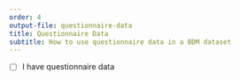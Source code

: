 ```yaml
---
order: 4
output-file: questionnaire-data
title: Questionnaire Data
subtitle: How to use questionnaire data in a BDM dataset
---
```


- [ ] I have questionnaire data


